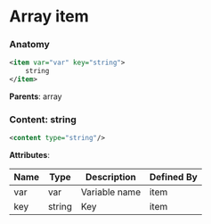 # Array item

### Anatomy

```xml
<item var="var" key="string">
    string
</item>
```

**Parents**: array

### Content: string

```xml
<content type="string"/>
```

**Attributes**:

| Name | Type | Description | Defined By |
| ---- | ---- | ----------- | ---------- |
| var | var | Variable name | item |
| key | string | Key | item |


